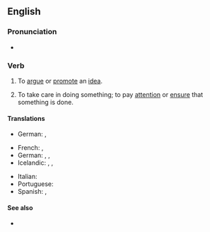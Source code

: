 ==English==

===Pronunciation===
* {{audio|en|En-au-make a point.ogg|Audio (AU)}}

===Verb===
{{en-verb|make<,,made> a point}}

# {{lb|en|idiomatic}} To [[argue]] or [[promote]] an [[idea]].
#: {{ux|en|I suppose the people who wrote that stuff on the wall were trying to '''make a point''', but they mainly made a mess.}}
#: {{syn|en|[[make]] [[a]] [[statement]]}}
# {{lb|en|idiomatic}} To take care in doing something; to pay [[attention]] or [[ensure]] that something is done.
#: {{ux|en|'''Make a point''' to carry [''or'' of carrying] your calendar with you at all times.}}

====Translations====
{{trans-top|to argue or promote an idea}}
* German: {{t|de|seinen Standpunkt vertreten }}, {{t|de|seine Sichtweise vorbringen}}
{{trans-mid}}
{{trans-bottom}}

{{trans-top|to take care in doing something}}
* French: {{t|fr|mettre un point d'honneur à}}, {{t+|fr|se faire un point d'honneur de}}
* German: {{t|de|darauf achten}}, {{t|de|dafür sorgen}}, {{t+|de|sicherstellen}}
* Icelandic: {{t|is|standa fast á}}, {{t|is|leggja áherslu á}}, {{t|is|hafa fyrir reglu}}
{{trans-mid}}
* Italian: {{t|it|[[farsi]] [[un]] [[dovere]]}}
* Portuguese: {{t|pt|fazer questão}}
* Spanish: {{t|es|{{l|es|procurar}} (hacer algo)}}, {{t|es|{{l|es|asegurarse}} (de hacer algo)}}
{{trans-bottom}}

====See also====
* {{l|en|case in point}}